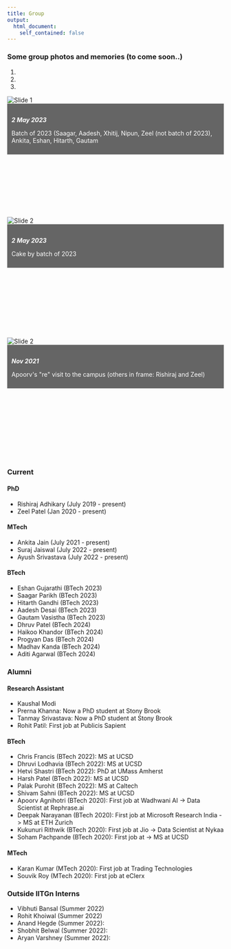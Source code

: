 ```yaml
---
title: Group
output:
  html_document:
    self_contained: false
---
```

### Some group photos and memories (to come soon..)

```{=html}
<link href="https://cdn.jsdelivr.net/npm/bootstrap@5.0.2/dist/css/bootstrap.min.css" rel="stylesheet">
<script src="https://cdn.jsdelivr.net/npm/bootstrap@5.0.2/dist/js/bootstrap.bundle.min.js"></script>
<style>
/* Custom style to prevent carousel from being distorted 
   if for some reason image doesn't load */
.carousel-item{
    min-height: 280px;
}
.carousel-caption {
    background-color: rgba(0, 0, 0, 0.6); /* Transparent black background */
    padding: 10px; /* Add padding for better visibility */
    color: white; /* Text color */
}

.carousel-caption h5 {
    margin-bottom: 5px; /* Adjust spacing between heading and paragraph */
}
</style>
</head>
<body>
<div class="container-lg my-3">
    <div id="myCarousel" class="carousel slide" data-bs-ride="carousel">
        <!-- Carousel indicators -->
        <ol class="carousel-indicators">
            <li data-bs-target="#myCarousel" data-bs-slide-to="0" class="active"></li>
            <li data-bs-target="#myCarousel" data-bs-slide-to="1"></li>
            <li data-bs-target="#myCarousel" data-bs-slide-to="2"></li>
        </ol>
        
        <!-- Wrapper for carousel items -->
        <div class="carousel-inner">
            <div class="carousel-item active">
                <img src="images/group/2023-group.jpg" class="d-block w-100" alt="Slide 1">
                <div class="carousel-caption d-none d-md-block">
                    <h5>2 May 2023</h5>
                    <p>Batch of 2023 (Saagar, Aadesh, Xhitij, Nipun, Zeel (not batch of 2023), Ankita, Eshan, Hitarth, Gautam</p>
                </div>
            </div>
            <div class="carousel-item">
                <img src="images/group/2023-cake.jpg" class="d-block w-100" alt="Slide 2">
                <div class="carousel-caption d-none d-md-block">
                    <h5>2 May 2023</h5>
                    <p>Cake by batch of 2023</p>
                </div>
            </div>

            <div class="carousel-item">
                <img src="images/group/2021-Nov-Apoorv.jpg" class="d-block w-100" alt="Slide 2">
                <div class="carousel-caption d-none d-md-block">
                    <h5>Nov 2021</h5>
                    <p>Apoorv's "re" visit to the campus (others in frame: Rishiraj and Zeel)</p>
                </div>
            </div>
          
        </div>

        <!-- Carousel controls -->
        <a class="carousel-control-prev" href="#myCarousel" data-bs-slide="prev">
            <span class="carousel-control-prev-icon"></span>
        </a>
        <a class="carousel-control-next" href="#myCarousel" data-bs-slide="next">
            <span class="carousel-control-next-icon"></span>
        </a>
    </div>
 ```

```{=html}
<!-- Image Carousel with CSS in Quarto
<div class="carousel">
  <input type="radio" id="slide-1" name="carousel-radio" checked>
  <input type="radio" id="slide-2" name="carousel-radio">
  <input type="radio" id="slide-3" name="carousel-radio">
  <div class="slides">
    <div class="slide">
      <img src="images/nipun.jpg">
    </div>
    <div class="slide">
      <img src="image2.jpg">
    </div>
    <div class="slide">
      <img src="image3.jpg">
    </div>
  </div>
  <div class="indicators">
    <label for="slide-1"></label>
    <label for="slide-2"></label>
    <label for="slide-3"></label>
  </div>
</div>

<style>
  .carousel {
    position: relative;
  }

  .slides {
    display: flex;
    overflow-x: scroll;
    scroll-snap-type: x mandatory;
    scroll-behavior: smooth;
  }

  .slide {
    flex: 0 0 100%;
    scroll-snap-align: start;
  }

  img {
    width: 100%;
    height: auto;
  }

  .indicators {
    display: flex;
    justify-content: center;
    margin-top: 10px;
  }

  .indicators label {
    width: 12px;
    height: 12px;
    border-radius: 50%;
    border: 1px solid #000;
    margin: 0 5px;
    cursor: pointer;
  }

  .indicators label:hover {
    background-color: #000;
  }

  input[type="radio"] {
    display: none;
  }

  input[type="radio"]:checked ~ .slides {
    scroll-snap-type: none;
    scroll-behavior: auto;
    overflow-x: visible;
  }

  input[type="radio"]:checked ~ .slides .slide {
    scroll-snap-align: none;
  }
</style>
 -->
```


### Current

#### PhD 

- Rishiraj Adhikary (July 2019 - present)
- Zeel Patel (Jan 2020 - present)

#### MTech

- Ankita Jain (July 2021 - present)
- Suraj Jaiswal (July 2022 - present)
- Ayush Srivastava (July 2022 - present)

#### BTech

- Eshan Gujarathi (BTech 2023)
- Saagar Parikh (BTech 2023)
- Hitarth Gandhi (BTech 2023)
- Aadesh Desai (BTech 2023)
- Gautam Vasistha (BTech 2023)
- Dhruv Patel (BTech 2024)
- Haikoo Khandor (BTech 2024)
- Progyan Das (BTech 2024)
- Madhav Kanda (BTech 2024)
- Aditi Agarwal (BTech 2024)


### Alumni

#### Research Assistant

- Kaushal Modi
- Prerna Khanna: Now a PhD student at Stony Brook
- Tanmay Srivastava: Now a PhD student at Stony Brook
- Rohit Patil: First job at Publicis Sapient

#### BTech

- Chris Francis (BTech 2022): MS at UCSD
- Dhruvi Lodhavia (BTech 2022): MS at UCSD
- Hetvi Shastri (BTech 2022): PhD at UMass Amherst
- Harsh Patel (BTech 2022): MS at UCSD
- Palak Purohit (BTech 2022): MS at Caltech
- Shivam Sahni (BTech 2022): MS at UCSD
- Apoorv Agnihotri (BTech 2020): First job at Wadhwani AI -> Data Scientist at Rephrase.ai
- Deepak Narayanan (BTech 2020): First job at Microsoft Research India -> MS at ETH Zurich
- Kukunuri Rithwik (BTech 2020): First job at Jio -> Data Scientist at Nykaa
- Soham Pachpande (BTech 2020): First job at  -> MS at UCSD

#### MTech

- Karan Kumar (MTech 2020): First job at Trading Technologies
- Souvik Roy (MTech 2020): First job at eClerx

### Outside IITGn Interns

- Vibhuti Bansal (Summer 2022)
- Rohit Khoiwal (Summer 2022)
- Anand Hegde (Summer 2022):
- Shobhit Belwal (Summer 2022): 
- Aryan Varshney (Summer 2022): 